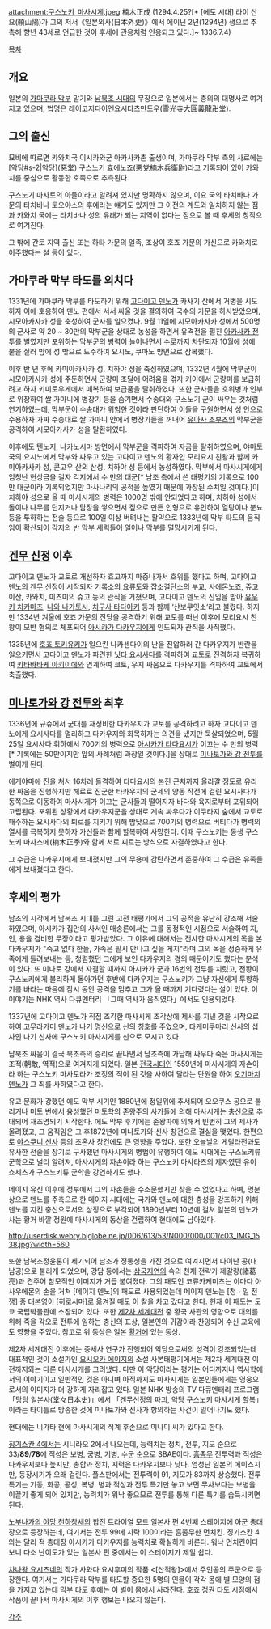 attachment:구스노키_마사시게.jpeg
楠木正成 (1294.4.25?[* [에도 시대] 라이 산요(頼山陽)가 그의 저서《일본외사(日本外史)》에서 에이닌 2년(1294년) 생으로 추측해 향년 43세로 언급한 것이 후세에 관용처럼 인용되고 있다.]~ 1336.7.4)

[[목차]]
== 개요 ==
일본의 [[가마쿠라 막부]] 말기와 [[남북조 시대#s-2|남북조 시대]]의 무장으로 일본에서는 충의의 대명사로 여겨지고 있으며, 법명은 레이코지다이엔요시타츠만도우(霊光寺大圓義龍卍堂).

== 그의 출신 ==
묘비에 따르면 카와치국 이시카와군 아카사카촌 출생이며, 가마쿠라 막부 측의 사료에는 [악당#s-2|악당](惡堂) 구스노기 효에노죠(悪党楠木兵衛尉)라고 기록되어 있어 카와치를 중심으로 활동한 호족으로 추측된다.

구스노기 마사토의 아들이라고 알려져 있지만 명확하지 않으며, 이요 국의 타치바나 가문의 타치바나 토오야스의 후예라는 얘기도 있지만 그 이전의 계도와 일치하지 않는 점과 카와치 국에는 타치바나 성의 유래가 되는 지역이 없다는 점으로 볼 때 후세의 창작으로 여겨진다.

그 밖에 간토 지역 출신 또는 하타 가문의 일족, 조상이 호죠 가문의 가신으로 카와치로 이주했다는 설 등이 있다.

== 가마쿠라 막부 타도를 외치다 ==
1331년에 가마쿠라 막부를 타도하기 위해 [[고다이고 덴노]]가 카사기 산에서 거병을 시도하자 이에 호응하여 덴노 편에서 서서 싸울 것을 결의하여 국수의 가문을 하사받았으며, 시모아카사카 성을 축성하여 군사를 일으켰다. 9월 11일에 시모아카사카 성에서 500명의 군사로 약 20 ~ 30만의 막부군을 상대로 농성을 하면서 유격전을 펼친 [[아카사카 전투]]를 벌였지만 포위하는 막부군의 병력이 늘어나면서 수로까지 차단되자 10월에 성에 불을 질러 밤에 성 밖으로 도주하여 요시노, 쿠마노 방면으로 잠복했다.

이후 반 년 후에 카미아카사카 성, 치하야 성을 축성하였으며, 1332년 4월에 막부군이 시모아카사카 성에 주둔하면서 군량미 조달에 어려움을 겪자 키이에서 군량미를 보급하려고 하자 키미토우게에서 매복하여 보급품을 탈취하였다. 또한 군사들을 호위병과 인부로 위장하여 쌀 가마니에 병장기 등을 숨기면서 수송대와 구스노기 군이 싸우는 것처럼 연기하였는데, 막부군이 수송대가 위험한 것이라 판단하여 이들을 구원하면서 성 안으로 수용하자 가짜 수송대로 쌀 가마니 안에서 병장기들을 꺼내어 [[유아사 조부츠]]의 막부군을 공격하여 시모아카사카 성을 탈환하였다.

이후에도 텐노지, 나카노시마 방면에서 막부군을 격파하여 자금을 탈취하였으며, 야마토국의 요시노에서 막부와 싸우고 있는 고다이고 덴노의 황자인 모리요시 친왕과 함께 카미아카사카 성, 콘고우 산의 산성, 치하야 성 등에서 농성하였다. 막부에서 마사시게에게 엄청난 현상금을 걸자 각지에서 수 만의 대군[* 남조 측에서 쓴 태평기의 기록으로 100만 대군이라 기록되었지만 마사나리의 공적을 높였기 때문에 과장된 수치일 것이다.]이 치하야 성으로 올 때 마사시게의 병력은 1000명 밖에 안되었다고 하며, 치하야 성에서 돌이나 나무를 던지거나 담장을 쌓으면서 짚으로 만든 인형으로 유인하여 열탕이나 분뇨 등을 투하하는 전술 등으로 100일 이상 버텨내는 활약으로 1333년에 막부 타도의 움직임이 확산되어 각지의 반 막부 세력들이 일어나 막부를 멸망시키게 된다.

== [[겐무 신정]] 이후 ==
고다이고 덴노가 교토로 개선하자 효고까지 마중나가서 호위를 했다고 하며, 고다이고 덴노의 [[겐무 신정]]이 시작되자 기록소의 요류도와 잡소결단소의 부교, 사에몬노죠, 쥬고이산, 카와치, 미즈미의 슈고 등의 관직을 거쳤으며, 고다이고 덴노의 신임을 받아 [[유우키 치카마츠]], [[나와 나가토시]], [[치구사 타다아키]] 등과 함께 ‘산보쿠잇소‘라고 불렸다. 하지만 1334년 겨울에 호죠 가문의 잔당을 공격하기 위해 교토를 떠난 이후에 모리요시 친왕이 모반 혐의로 체포되어 [[아시카가 다카우지]]에게 인도되자 관직을 사직했다.

1335년에 [[호죠 토키유키]]가 일으킨 나카센다이의 난을 진압하러 간 다카우지가 반란을 일으키면서 고다이고 덴노가 파견한 [[닛타 요시사다]]를 격파하여 교토로 진격하자 복귀하여 [[키타바타케 아키이에]]와 연계하여 쿄토, 우지 싸움으로 다카우지를 격파하여 교토에서 축출했다.

== [[미나토가와 강 전투]]와 최후 ==
1336년에 규슈에서 군대를 재정비한 다카우지가 교토를 공격하려고 하자 고다이고 덴노에게 요시사다를 멀리하고 다카우지와 화목하자는 의견을 냈지만 묵살되었으며, 5월 25일 요시사다 휘하에서 700기의 병력으로 [[아시카가 타다요시]]가 이끄는 수 만의 병력[* 기록에는 50만이지만 앞의 사례처럼 과장일 것이다.]을 상대로 [[미나토가와 강 전투]]를 벌이게 된다.

에게야마에 진을 쳐서 16차례 돌격하여 타다요시의 본진 근처까지 올라갈 정도로 유리한 싸움을 진행하지만 해로로 진군한 타카우지의 군세의 양동 작전에 걸린 요시사다가 동쪽으로 이동하여 마사시게가 이끄는 군사들과 떨어지자 바다와 육지로부터 포위되어 고립된다. 포위된 상황에서 다카우지군을 상대로 계속 싸우다가 이쿠타지 숲에서 교토로 패주하는 요시사다의 퇴로를 지키기 위해 밤낮으로 700기의 병력으로 버티다가 병력의 열세를 극복하지 못하자 가신들과 함께 할복하여 사망한다. 이때 구스노키는 동생 구스노키 마사스에(楠木正季)와 함께 서로 찌르는 방식으로 자결하였다고 한다.

그 수급은 다카우지에게 보내졌지만 그의 무용에 감탄하면서 존중하여 그 수급은 유족들에게 보내졌다고 한다.

== 후세의 평가 ==
남조의 시각에서 남북조 시대를 그린 고전 태평기에서 그의 공적을 유난히 강조해 서술하였으며, 아시카가 집안의 사서인 매송론에서는 그를 동정적인 시점으로 서술하여 지, 인, 용을 겸비한 무장이라고 평가받았다. 그 이유에 대해서는 전사한 마사시게의 목을 본 다카우지가 "죽고 없다 한들, 가족은 필시 만나고 싶을 게지"라며 그의 목을 정중하게 유족에게 돌려보내는 등, 청렴했던 그에게 보인 다카우지의 경의 때문이기도 했다는 분석이 있다. 또 미나토 강에서 자결할 때까지 아시카가 군과 16번의 전투를 치렀고, 전황이 구스노키에게 불리하게 돌아가던 후반에 다카우지는 구스노키가 그냥 자신에게 투항하기를 바라는 마음에 잠시 동안 공격을 멈추고 그가 올 때까지 기다렸다는 설이 있다. 이 이야기는 NHK 역사 다큐멘터리 「그때 역사가 움직였다」에서도 인용되었다.

1337년에 고다이고 덴노가 직접 조각한 마사시게 조각상에 제사를 지낸 것을 시작으로 하여 고무라카미 덴노가 나기 명신으로 신의 칭호를 주었으며, 타케미쿠마리 신사의 섭사인 나기 신사에 구스노키 마사시게를 신으로 모시고 있다.

남북조 싸움이 결국 북조측의 승리로 끝나면서 남조측에 가담해 싸우다 죽은 마사시게는 조적(朝敵, 역적)으로 여겨지게 되었다. 일본 [[전국시대(일본)|전국시대]]인 1559년에 마사시게의 자손이라 하는 구스노키 마사토라가 조정의 적이 된 것을 사하여 달라는 탄원을 하여 [[오기마치 덴노]]가 그 죄를 사하였다고 한다.

유교 문화가 강했던 에도 막부 시기인 1880년에 정일위에 추서되어 오오쿠스 공으로 불리거나 미토 번에서 융성했던 미토학의 존왕주의 사가들에 의해 마사시게는 충신으로 추대되어 재조명되기 시작한다. 에도 막부 후기에는 존왕파에 의해서 빈번히 그의 제사가 올려졌고, 그 움직임은 그 후1872년에 미나토가와 신사 창건으로 결실을 맺었다. 한편으로 [[야스쿠니 신사]] 등의 초혼사 창건에도 큰 영향을 주었다. 또한 오늘날의 게릴라전과도 유사한 전술을 장기로 구사했던 마사시게의 병법이 유행하여 에도 시대에는 구스노키류 군학으로 널리 알려져, 마사시게의 자손이라 하는 구스노키 마사타츠의 제자였던 유이 쇼세츠가 구스노키류 군학을 강연하기도 했다.

메이지 유신 이후에 정부에서 그의 자손들을 수소문했지만 찾을 수 없었다고 하며, 명분 상으로 덴노를 주축으로 한 메이지 시대에는 국가와 덴노에 대한 충성을 강조하기 위해 덴노를 지킨 충신으로서의 상징으로 부각되어 1890년부터 10년에 걸쳐 일본의 덴노가 사는 황거 바깥 정원에 마사시게의 동상을 건립하여 현대에도 남아있다.

http://userdisk.webry.biglobe.ne.jp/006/613/53/N000/000/001/c03_IMG_1538.jpg?width=560

또한 남북조정윤론이 제기되어 남조가 정통성을 가진 것으로 여겨지면서 다이난 공(대 남공)으로 불리게 되었으며, 강담 등에서는 [[삼국지연의]] 속의 천재 전략가 제갈량(諸葛亮)과 견주어 참모적인 이미지가 거듭 붙여졌다. 그의 패도인 코류카케미츠는 야마다 아사우에몬의 손을 거쳐 [메이지 덴노]의 패도로 사용되었는데 메이지 덴노는 [청ㆍ일 전쟁] 중 대본영이 [히로시마]로 옮겨질 때도 이 칼을 차고 갔다고 한다. 현재 이 패도는 도쿄 국립박물관에 소장되어 있다. 또한 [[제2차 세계대전]] 중 황국 사관의 영향으로 대의를 위해 죽을 각오로 전투에 임하는 충신의 표상, 일본인의 귀감이라 찬양되어 수신 교육에도 영향을 주었다. 참고로 위 동상은 일본 [[황거]]에 있는 동상.

제2차 세계대전 이후에는 중세사 연구가 진행되어 악당으로써의 성격이 강조되었는데 대표적인 것이 소설가인 [[요시오카 에이지]]의 소설 사본태평기에서는 제2차 세계대전 이전까지와는 다른 마사시게를 그려냈다. 다만 이 악당이라는 평가는 어디까지나 역사학에서의 이야기이고 일반적인 것은 아니며 아직까지도 마사시게는 일본인들에게는 영웅으로서의 이미지가 더 강하게 자리잡고 있다. 일본 NHK 방송의 TV 다큐멘터리 프로그램 「당당 일본사(堂々日本史)」에서 「겐무신정의 파괴, 악당 구스노키 마사시게 할복」이라는 타이틀로 방송한 것에 미나토가와 신사가 항의하는 사건이 일어나기도 했다.

현대에는 니가타 현에 마사시게의 직계 후손으로 미나미 씨가 있다고 한다.

[[징기스칸 4]]에서는 시니라오 2에서 나오는데, 능력치는 정치, 전투, 지모 순으로 33/'''89'''/'''78'''에 적성은 보병, 궁병, 기병, 수군 순으로 SBAE이다. [[흠좀무]] 전투력과 적성은 다카우지보다 높지만, 총합과 정치, 지력은 다카우지보다 낮다. 엄청난 일본의 에이스지만, 등장시기가 오래 걸린다. 플스판에서는 전투력이 91, 지모가 83까지 상승했다. 전투 특기는 기동, 화공, 공성, 복병. 병과 적성과 전투 특기만 놓고 보면 무사보다는 보병을 이끌기 좋게 되어 있지만, 능력치가 워낙 좋으므로 전투를 통해 다른 특기를 습득시키면 된다.

[[노부나가의 야망 천하창세]]의 합전 트라이얼 모드 일본사 편 4번째 스테이지에 아군 총대장으로 등장하는데, 여기서는 전투 99에 지략 100이라는 흠좀무한 먼치킨. 징기스칸 4와는 달리 적 총대장 아시카가 다카우지를 능력치로 확실하게 바른다. 워낙 먼치킨이다 보니 다소 난이도가 있는 일본사 편 중에서는 이 스테이지가 제일 쉽다.

[[차나왕 요시츠네]]의 작가 사와다 요시후미의 작품 <[산적왕]>에서 주인공의 주군으로 등장한다. 여기서는 가마쿠라 막부를 타도할 중요한 5명의 인물이 각각 몸에 별 모양의 점을 가지고 있는데 막부 타도 후에는 이 별이 몸에서 사라진다. 호죠 정권 타도 시점에서 작품이 끝나서 마사시게의 이후 행보는 나오지 않는다.


[[각주]]
